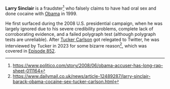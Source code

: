 '''Larry Sinclair''' is a fraudster<ref>https://www.politico.com/story/2008/06/obama-accuser-has-long-rap-sheet-011164</ref> who falsely claims to have had oral sex and done cocaine with [[Barack Obama|Obama]] in 1999.

He first surfaced during the 2008 U.S. presidential campaign, when he was largely ignored due to his severe credibility problems, complete lack of corroborating evidence, and a failed polygraph test (although polygraph tests are unreliable). After [[Tucker Carlson]] got relegated to Twitter, he was interviewed by Tucker in 2023 for some bizarre reason<ref>https://www.dailymail.co.uk/news/article-12489287/larry-sinclair-barack-obama-cocaine-sex-tucker-carlson.html</ref>, which was covered in [[852: Tucker, The Man And His Twitter- Episode 5|Episode 852]].

